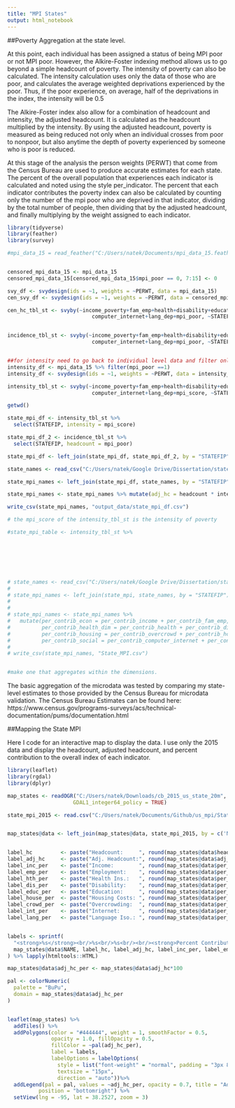 ```yaml
---
title: "MPI States"
output: html_notebook
---
```


##Poverty Aggregation at the state level. 

At this point, each individual has been assigned a status of being MPI poor or not MPI poor. However, the Alkire-Foster indexing method allows us to go beyond a simple headcount of poverty. The intensity of poverty can also be calculated. The intensity calculation uses only the data of those who are poor, and calculates the average weighted deprivations experienced by the poor. Thus, if the poor experience, on average, half of the deprivations in the index, the intensity will be 0.5

The Alkire-Foster index also allow for a combination of headcount and intensity, the adjusted headcount. It is calculated as the headcount multiplied by the intensity. By using the adjusted headcount, poverty is measured as being reduced not only when an individual crosses from poor to nonpoor, but also anytime the depth of poverty experienced by someone who is poor is reduced. 

At this stage of the analysis the person weights (PERWT) that come from the Census Bureau are used to produce accurate estimates for each state. The percent of the overall population that experiences each indicator is calculated and noted using the style per_indicator. The percent that each indicator contributes the poverty index can also be calculated by counting only the number of the mpi poor who are deprived in that indicator, dividing by the total number of people, then dividing that by the adjusted headcount, and finally multiplying by the weight assigned to each indicator. 

```r
library(tidyverse)
library(feather)
library(survey)
```


```r
#mpi_data_15 = read_feather("C:/Users/natek/Documents/mpi_data_15.feather")


censored_mpi_data_15 <- mpi_data_15
censored_mpi_data_15[censored_mpi_data_15$mpi_poor == 0, 7:15] <- 0

svy_df <- svydesign(ids = ~1, weights = ~PERWT, data = mpi_data_15)
cen_svy_df <- svydesign(ids = ~1, weights = ~PERWT, data = censored_mpi_data_15)

cen_hc_tbl_st <- svyby(~income_poverty+fam_emp+health+disability+education+overcrowd+hcost_dep+
                           computer_internet+lang_dep+mpi_poor, ~STATEFIP, design = cen_svy_df, svymean)


incidence_tbl_st <- svyby(~income_poverty+fam_emp+health+disability+education+overcrowd+hcost_dep+
                           computer_internet+lang_dep+mpi_poor, ~STATEFIP, design = svy_df, svymean)


##for intensity need to go back to individual level data and filter only mpi_poor
intensity_df <- mpi_data_15 %>% filter(mpi_poor ==1)
intensity_df <- svydesign(ids = ~1, weights = ~PERWT, data = intensity_df)

intensity_tbl_st <- svyby(~income_poverty+fam_emp+health+disability+education+overcrowd+hcost_dep+
                           computer_internet+lang_dep+mpi_score, ~STATEFIP, design = intensity_df, svymean)
```

```r
getwd()
```


```r
state_mpi_df <- intensity_tbl_st %>%
  select(STATEFIP, intensity = mpi_score)

state_mpi_df_2 <- incidence_tbl_st %>%
  select(STATEFIP, headcount = mpi_poor)

state_mpi_df <- left_join(state_mpi_df, state_mpi_df_2, by = "STATEFIP")

state_names <- read_csv("C:/Users/natek/Google Drive/Dissertation/state names and medicaid.csv")

state_mpi_names <- left_join(state_mpi_df, state_names, by = "STATEFIP")

state_mpi_names <- state_mpi_names %>% mutate(adj_hc = headcount * intensity)

write_csv(state_mpi_names, "output_data/state_mpi_df.csv")


```



```r

# the mpi_score of the intensity_tbl_st is the intensity of poverty

#state_mpi_table <- intensity_tbl_st %>%
  






# state_names <- read_csv("C:/Users/natek/Google Drive/Dissertation/state names and medicaid.csv")
# 
# state_mpi_names <- left_join(state_mpi, state_names, by = "STATEFIP")
# 
# 
# state_mpi_names <- state_mpi_names %>%
#   mutate(per_contrib_econ = per_contrib_income + per_contrib_fam_emp,
#          per_contrib_health_dim = per_contrib_health + per_contrib_disability,
#          per_contrib_housing = per_contrib_overcrowd + per_contrib_hcost_dep,
#          per_contrib_social = per_contrib_computer_internet + per_contrib_lang_dep)
# 
# write_csv(state_mpi_names, "State_MPI.csv")  


#make one that aggregates within the dimensions. 

```

The basic aggregation of the microdata was tested by comparing my state-level
estimates to those provided by the Census Bureau for microdata validation.
The Census Bureau Estimates can be found here: https://www.census.gov/programs-surveys/acs/technical-documentation/pums/documentation.html

##Mapping the State MPI 

Here I code for an interactive map to display the data. I use only the 2015 data and display the headcount, adjusted headcount, and percent contribution to the overall index of each indicator.

```r
library(leaflet)
library(rgdal)
library(dplyr)

map_states <- readOGR("C:/Users/natek/Downloads/cb_2015_us_state_20m", layer = "cb_2015_us_state_20m",
                     GDAL1_integer64_policy = TRUE)

state_mpi_2015 <- read.csv("C:/Users/natek/Documents/Github/us_mpi/State MPI.csv")      


map_states@data <- left_join(map_states@data, state_mpi_2015, by = c('NAME' = 'State'))


label_hc         <- paste("Headcount:     ", round(map_states@data$headcount*100, 1))
label_adj_hc     <- paste("Adj. Headcount:", round(map_states@data$adj_hc*100, 1))
label_inc_per    <- paste("Income:        ", round(map_states@data$per_contrib_income*100, 1))
label_emp_per    <- paste("Employment:    ", round(map_states@data$per_contrib_fam_emp*100, 1))
label_hth_per    <- paste("Health Ins.:   ", round(map_states@data$per_contrib_health*100, 1))
label_dis_per    <- paste("Disability:    ", round(map_states@data$per_contrib_disability*100, 1))
label_educ_per   <- paste("Education:     ", round(map_states@data$per_contrib_education*100, 1))
label_house_per  <- paste("Housing Costs: ", round(map_states@data$per_contrib_hcost_dep*100, 1))
label_crowd_per  <- paste("Overcrowding:  ", round(map_states@data$per_contrib_overcrowd*100, 1))
label_int_per    <- paste("Internet:      ", round(map_states@data$per_contrib_computer_internet*100, 1))
label_lang_per   <- paste("Language Iso.: ", round(map_states@data$per_contrib_lang_dep*100, 1))


labels <- sprintf(
  "<strong>%s</strong><br/>%s<br/>%s<br/><br/><strong>Percent Contribution</strong><br/>%s %s<br/>%s %s<br/>%s %s<br/>%s %s<br/>%s",
  map_states@data$NAME, label_hc, label_adj_hc, label_inc_per, label_emp_per, label_hth_per, label_dis_per, label_educ_per, label_house_per, label_crowd_per, label_int_per, label_lang_per
) %>% lapply(htmltools::HTML)

map_states@data$adj_hc_per <- map_states@data$adj_hc*100

pal <- colorNumeric(
  palette = "BuPu",
  domain = map_states@data$adj_hc_per
)


leaflet(map_states) %>%
  addTiles() %>%
  addPolygons(color = "#444444", weight = 1, smoothFactor = 0.5,
              opacity = 1.0, fillOpacity = 0.5,
              fillColor = ~pal(adj_hc_per),
              label = labels,
              labelOptions = labelOptions(
                style = list("font-weight" = "normal", padding = "3px 8px"),
                textsize = "15px",
                direction = "auto"))%>%
  addLegend(pal = pal, values = ~adj_hc_per, opacity = 0.7, title = "Adj. Headcount",
          position = "bottomright") %>%
  setView(lng = -95, lat = 38.2527, zoom = 3)
  

```
